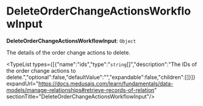 
# DeleteOrderChangeActionsWorkflowInput

 **DeleteOrderChangeActionsWorkflowInput**: `Object`

The details of the order change actions to delete.

<TypeList types={[{"name":"ids","type":"`string`[]","description":"The IDs of the order change actions to delete.","optional":false,"defaultValue":"","expandable":false,"children":[]}]} expandUrl="https://docs.medusajs.com/learn/fundamentals/data-models/manage-relationships#retrieve-records-of-relation" sectionTitle="DeleteOrderChangeActionsWorkflowInput"/>
